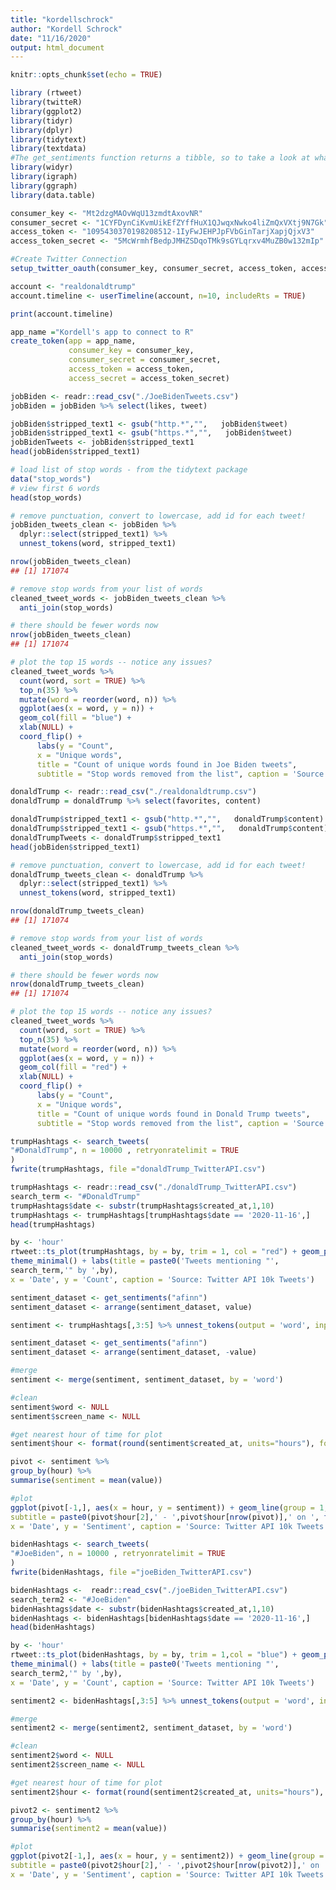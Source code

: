 ```yaml
---
title: "kordellschrock"
author: "Kordell Schrock"
date: "11/16/2020"
output: html_document
---
```


```r
knitr::opts_chunk$set(echo = TRUE)
```

```r
library (rtweet)
library(twitteR)
library(ggplot2)
library(tidyr)
library(dplyr)
library(tidytext)
library(textdata)
#The get_sentiments function returns a tibble, so to take a look at what is included as “positive” and “negative” sentiment, you will need to filter. from 
library(widyr)
library(igraph)
library(ggraph)
library(data.table)

```


```r
consumer_key <- "Mt2dzgMAOvWqU13zmdtAxovNR"
consumer_secret <- "1CYFDynCiKvmUikEfZYffHuX1QJwqxNwko4liZmQxVXtj9N7Gk"
access_token <- "1095430370198208512-1IyFwJEHPJpFVbGinTarjXapjQjxV3"
access_token_secret <- "5McWrmhfBedpJMHZSDqoTMk9sGYLqrxv4MuZB0w132mIp"

#Create Twitter Connection
setup_twitter_oauth(consumer_key, consumer_secret, access_token, access_token_secret)

account <- "realdonaldtrump"
account.timeline <- userTimeline(account, n=10, includeRts = TRUE)

```
```r
print(account.timeline)
```
```r
app_name ="Kordell's app to connect to R"
create_token(app = app_name,
             consumer_key = consumer_key,
             consumer_secret = consumer_secret,
             access_token = access_token,
             access_secret = access_token_secret)
```


```r
jobBiden <- readr::read_csv("./JoeBidenTweets.csv")
jobBiden = jobBiden %>% select(likes, tweet)
```

```r
jobBiden$stripped_text1 <- gsub("http.*","",   jobBiden$tweet)
jobBiden$stripped_text1 <- gsub("https.*","",   jobBiden$tweet)
jobBidenTweets <- jobBiden$stripped_text1
head(jobBiden$stripped_text1)
```

```r
# load list of stop words - from the tidytext package
data("stop_words")
# view first 6 words
head(stop_words)
```

```r
# remove punctuation, convert to lowercase, add id for each tweet!
jobBiden_tweets_clean <- jobBiden %>%
  dplyr::select(stripped_text1) %>%
  unnest_tokens(word, stripped_text1)

nrow(jobBiden_tweets_clean)
## [1] 171074

# remove stop words from your list of words
cleaned_tweet_words <- jobBiden_tweets_clean %>%
  anti_join(stop_words)

# there should be fewer words now
nrow(jobBiden_tweets_clean)
## [1] 171074

# plot the top 15 words -- notice any issues?
cleaned_tweet_words %>%
  count(word, sort = TRUE) %>%
  top_n(35) %>%
  mutate(word = reorder(word, n)) %>%
  ggplot(aes(x = word, y = n)) +
  geom_col(fill = "blue") +
  xlab(NULL) +
  coord_flip() +
      labs(y = "Count",
      x = "Unique words",
      title = "Count of unique words found in Joe Biden tweets",
      subtitle = "Stop words removed from the list", caption = 'Source: Kaggle 171k Tweets')
```
```r
donaldTrump <- readr::read_csv("./realdonaldtrump.csv")
donaldTrump = donaldTrump %>% select(favorites, content)

donaldTrump$stripped_text1 <- gsub("http.*","",   donaldTrump$content)
donaldTrump$stripped_text1 <- gsub("https.*","",   donaldTrump$content)
donaldTrumpTweets <- donaldTrump$stripped_text1
head(jobBiden$stripped_text1)
```

```r
# remove punctuation, convert to lowercase, add id for each tweet!
donaldTrump_tweets_clean <- donaldTrump %>%
  dplyr::select(stripped_text1) %>%
  unnest_tokens(word, stripped_text1)

nrow(donaldTrump_tweets_clean)
## [1] 171074

# remove stop words from your list of words
cleaned_tweet_words <- donaldTrump_tweets_clean %>%
  anti_join(stop_words)

# there should be fewer words now
nrow(donaldTrump_tweets_clean)
## [1] 171074

# plot the top 15 words -- notice any issues?
cleaned_tweet_words %>%
  count(word, sort = TRUE) %>%
  top_n(35) %>%
  mutate(word = reorder(word, n)) %>%
  ggplot(aes(x = word, y = n)) +
  geom_col(fill = "red") +
  xlab(NULL) +
  coord_flip() +
      labs(y = "Count",
      x = "Unique words",
      title = "Count of unique words found in Donald Trump tweets",
      subtitle = "Stop words removed from the list", caption = 'Source: Kaggle 863k Tweets')
```


```r

trumpHashtags <- search_tweets(
"#DonaldTrump", n = 10000 , retryonratelimit = TRUE
)
fwrite(trumpHashtags, file ="donaldTrump_TwitterAPI.csv")
```
```r
trumpHashtags <- readr::read_csv("./donaldTrump_TwitterAPI.csv")
search_term <- "#DonaldTrump"
trumpHashtags$date <- substr(trumpHashtags$created_at,1,10)
trumpHashtags <- trumpHashtags[trumpHashtags$date == '2020-11-16',]
head(trumpHashtags)
```
```r
by <- 'hour'
rtweet::ts_plot(trumpHashtags, by = by, trim = 1, col = "red") + geom_point() + 
theme_minimal() + labs(title = paste0('Tweets mentioning "',
search_term,'" by ',by),
x = 'Date', y = 'Count', caption = 'Source: Twitter API 10k Tweets')
```
```r
sentiment_dataset <- get_sentiments("afinn")
sentiment_dataset <- arrange(sentiment_dataset, value)
```
```r
sentiment <- trumpHashtags[,3:5] %>% unnest_tokens(output = 'word', input = 'text')

sentiment_dataset <- get_sentiments("afinn")
sentiment_dataset <- arrange(sentiment_dataset, -value)

#merge
sentiment <- merge(sentiment, sentiment_dataset, by = 'word')

#clean
sentiment$word <- NULL
sentiment$screen_name <- NULL

#get nearest hour of time for plot
sentiment$hour <- format(round(sentiment$created_at, units="hours"), format="%H:%M")

pivot <- sentiment %>%
group_by(hour) %>%
summarise(sentiment = mean(value))

#plot
ggplot(pivot[-1,], aes(x = hour, y = sentiment)) + geom_line(group = 1, col = "red") + geom_point() + geom_hline(yintercept=0) + theme_minimal() + labs(title = paste0('Average sentiment of tweetings mentioning "',search_term,'"'),
subtitle = paste0(pivot$hour[2],' - ',pivot$hour[nrow(pivot)],' on ', format(sentiment$created_at[1], '%d %B %Y')),
x = 'Date', y = 'Sentiment', caption = 'Source: Twitter API 10k Tweets')
```
```r
bidenHashtags <- search_tweets(
"#JoeBiden", n = 10000 , retryonratelimit = TRUE
)
fwrite(bidenHashtags, file ="joeBiden_TwitterAPI.csv")
```
```r
bidenHashtags <-  readr::read_csv("./joeBiden_TwitterAPI.csv")
search_term2 <- "#JoeBiden"
bidenHashtags$date <- substr(bidenHashtags$created_at,1,10)
bidenHashtags <- bidenHashtags[bidenHashtags$date == '2020-11-16',]
head(bidenHashtags)
```
```r

by <- 'hour'
rtweet::ts_plot(bidenHashtags, by = by, trim = 1,col = "blue") + geom_point() + 
theme_minimal() + labs(title = paste0('Tweets mentioning "',
search_term2,'" by ',by),
x = 'Date', y = 'Count', caption = 'Source: Twitter API 10k Tweets')
```
```r
sentiment2 <- bidenHashtags[,3:5] %>% unnest_tokens(output = 'word', input = 'text')

#merge
sentiment2 <- merge(sentiment2, sentiment_dataset, by = 'word')

#clean
sentiment2$word <- NULL
sentiment2$screen_name <- NULL

#get nearest hour of time for plot
sentiment2$hour <- format(round(sentiment2$created_at, units="hours"), format="%H:%M")

pivot2 <- sentiment2 %>%
group_by(hour) %>%
summarise(sentiment2 = mean(value))

#plot
ggplot(pivot2[-1,], aes(x = hour, y = sentiment2)) + geom_line(group = 1, col = "blue") + geom_point() + geom_hline(yintercept=0) + theme_minimal() + labs(title = paste0('Average sentiment of tweetings mentioning "',search_term2,'"'),
subtitle = paste0(pivot2$hour[2],' - ',pivot2$hour[nrow(pivot2)],' on ', format(sentiment2$created_at[1], '%d %B %Y')),
x = 'Date', y = 'Sentiment', caption = 'Source: Twitter API 10k Tweets')


```


